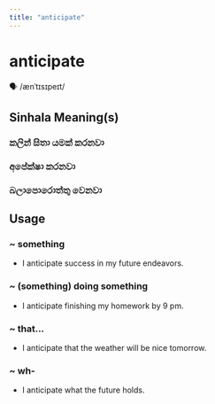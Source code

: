 ```yaml
---
title: "anticipate"
---
```


# anticipate

🗣️ /ænˈtɪsɪpeɪt/

## Sinhala Meaning(s)

### කලින් සිතා යමක් කරනවා
### අපේක්ෂා කරනවා
### බලාපොරොත්තු වෙනවා

## Usage

### ~ something

- I anticipate success in my future endeavors.


### ~ (something) doing something

- I anticipate finishing my homework by 9 pm.


### ~ that...

- I anticipate that the weather will be nice tomorrow.


### ~ wh-

- I anticipate what the future holds.

